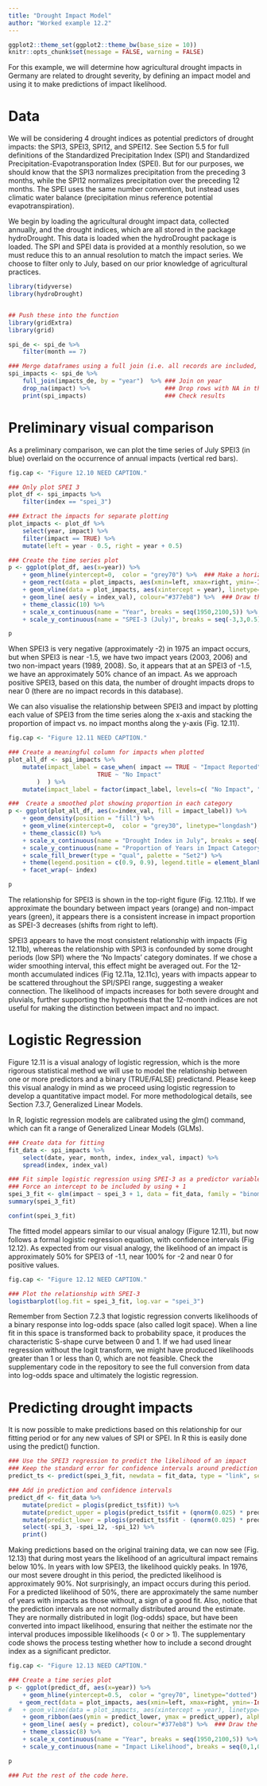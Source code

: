 ```yaml
---
title: "Drought Impact Model"
author: "Worked example 12.2"
---
```



```r
ggplot2::theme_set(ggplot2::theme_bw(base_size = 10))
knitr::opts_chunk$set(message = FALSE, warning = FALSE)
```
For this example, we will determine how agricultural drought impacts in Germany are related to drought severity, by defining an impact model and using it to make predictions of impact likelihood.

# Data

We will be considering 4 drought indices as potential predictors of drought impacts: the SPI3, SPEI3, SPI12, and SPEI12. See Section 5.5 for full definitions of the Standardized Precipitation Index (SPI) and Standardized Precipitation-Evapotransporation Index (SPEI). But for our purposes, we should know that the SPI3 normalizes precipitation from the preceding 3 months, while the SPI12 normalizes precipitation over the preceding 12 months. The SPEI uses the same number convention, but instead uses climatic water balance (precipitation minus reference potential evapotranspiration). 

We begin by loading the agricultural drought impact data, collected annually, and the drought indices, which are all stored in the package hydroDrought. This data is loaded when the hydroDrought package is loaded. The SPI and SPEI data is provided at a monthly resolution, so we must reduce this to an annual resolution to match the impact series. We choose to filter only to July, based on our prior knowledge of agricultural practices.

```r
library(tidyverse)
library(hydroDrought)


## Push these into the function
library(gridExtra)
library(grid)

spi_de <- spi_de %>%
	filter(month == 7)

### Merge dataframes using a full join (i.e. all records are included, even if data is missing)
spi_impacts <- spi_de %>%
	full_join(impacts_de, by = "year")  %>%	### Join on year
	drop_na(impact)	%>%						### Drop rows with NA in the impact column
	print(spi_impacts)						### Check results
```
# Preliminary visual comparison
As a preliminary comparison, we can plot the time series of July SPEI3 (in blue) overlaid on the occurrence of annual impacts (vertical red bars).

```r
fig.cap <- "Figure 12.10 NEED CAPTION."
```
```r
### Only plot SPEI 3
plot_df <- spi_impacts %>%
    filter(index == "spei_3")

### Extract the impacts for separate plotting
plot_impacts <- plot_df %>%
    select(year, impact) %>%
    filter(impact == TRUE) %>%
    mutate(left = year - 0.5, right = year + 0.5)

### Create the time series plot
p <- ggplot(plot_df, aes(x=year)) %>%
    + geom_hline(yintercept=0,  color = "grey70") %>%  ### Make a horizontal axis at y= 0
    + geom_rect(data = plot_impacts, aes(xmin=left, xmax=right, ymin=-Inf, ymax=+Inf), fill='pink', alpha=0.9) %>%   ### Create a pink region around the impact
    + geom_vline(data = plot_impacts, aes(xintercept = year), linetype="dotted", color = "red") %>%   ### Add a vertical line at the impact
    + geom_line( aes(y = index_val), colour="#377eb8") %>%  ### Draw the time series of SPI12
    + theme_classic(10) %>%
    + scale_x_continuous(name = "Year", breaks = seq(1950,2100,5)) %>%
    + scale_y_continuous(name = "SPEI-3 (July)", breaks = seq(-3,3,0.5)) 

p
```

When SPEI3 is very negative (approximately -2) in 1975 an impact occurs, but when SPEI3 is near -1.5, we have two impact years (2003, 2006) and two non-impact years (1989, 2008). So, it appears that at an SPEI3 of -1.5, we have an approximately 50% chance of an impact. As we approach positive SPEI3, based on this data, the number of drought impacts drops to near 0 (there are no impact records in this database).

We can also visualise the relationship between SPEI3 and impact by plotting each value of SPEI3 from the time series along the x-axis and stacking the proportion of impact vs. no impact months along the y-axis (Fig. 12.11). 

```r
fig.cap <- "Figure 12.11 NEED CAPTION."
```
```r
### Create a meaningful column for impacts when plotted
plot_all_df <- spi_impacts %>%
    mutate(impact_label = case_when( impact == TRUE ~ "Impact Reported",
        			     TRUE ~ "No Impact"
        )  ) %>%
    mutate(impact_label = factor(impact_label, levels=c( "No Impact", "Impact Reported")))

###  Create a smoothed plot showing proportion in each category
p <- ggplot(plot_all_df, aes(x=index_val, fill = impact_label)) %>%
    + geom_density(position = "fill") %>%
    + geom_vline(xintercept=0,  color = "grey30", linetype="longdash") %>%  ### Make a vartical axis at x= 0
    + theme_classic(8) %>%
    + scale_x_continuous(name = "Drought Index in July", breaks = seq(-5,5,0.5)) %>%
    + scale_y_continuous(name = "Proportion of Years in Impact Category", labels = scales::percent_format(accuracy = 5L), expand = c(0,0)) %>%
    + scale_fill_brewer(type = "qual", palette = "Set2") %>%
    + theme(legend.position = c(0.9, 0.9), legend.title = element_blank()) %>%
    + facet_wrap(~ index)

p
```

The relationship for SPEI3 is shown in the top-right figure (Fig. 12.11b). If we approximate the boundary between impact years (orange) and non-impact years (green), it appears there is a consistent increase in impact proportion as SPEI-3 decreases (shifts from right to left). 

SPEI3 appears to have the most consistent relationship with impacts (Fig 12.11b), whereas the relationship with SPI3 is confounded by some drought periods (low SPI) where the ‘No Impacts’ category dominates. If we chose a wider smoothing interval, this effect might be averaged out. For the 12-month accumulated indices (Fig 12.11a, 12.11c), years with impacts appear to be scattered throughout the SPI/SPEI range, suggesting a weaker connection. The likelihood of impacts increases for both severe drought and pluvials, further supporting the hypothesis that the 12-month indices are not useful for making the distinction between impact and no impact.

# Logistic Regression

Figure 12.11 is a visual analogy of logistic regression, which is the more rigorous statistical method we will use to model the relationship between one or more predictors and a binary (TRUE/FALSE) predictand. Please keep this visual analogy in mind as we proceed using logistic regression to develop a quantitative impact model. For more methodological details, see Section 7.3.7, Generalized Linear Models.

In R, logistic regression models are calibrated using the glm() command, which can fit a range of Generalized Linear Models (GLMs). 

```r
### Create data for fitting
fit_data <- spi_impacts %>%
    select(date, year, month, index, index_val, impact) %>%
    spread(index, index_val)

### Fit simple logistic regression using SPEI-3 as a predictor variable
### Force an intercept to be included by using + 1
spei_3_fit <- glm(impact ~ spei_3 + 1, data = fit_data, family = "binomial")
summary(spei_3_fit)

confint(spei_3_fit)
```

The fitted model appears similar to our visual analogy (Figure 12.11), but now follows a formal logistic regression equation, with confidence intervals (Fig 12.12). As expected from our visual analogy, the likelihood of an impact is approximately 50% for SPEI3 of -1.1, near 100% for -2 and near 0 for positive values. 

```r
fig.cap <- "Figure 12.12 NEED CAPTION."
```
```r
### Plot the relationship with SPEI-3
logistbarplot(log.fit = spei_3_fit, log.var = "spei_3")
```
Remember from Section 7.2.3 that logistic regression converts likelihoods of a binary response into log-odds space (also called logit space). When a line fit in this space is transformed back to probability space, it produces the characteristic S-shape curve between 0 and 1. If we had used linear regression without the logit transform, we might have produced likelihoods greater than 1 or less than 0, which are not feasible.  Check the supplementary code in the repository to see the full conversion from data into log-odds space and ultimately the logistic regression.

# Predicting drought impacts
It is now possible to make predictions based on this relationship for our fitting period or for any new values of SPI or SPEI. In R this is easily done using the predict() function. 

```r
### Use the SPEI3 regression to predict the likelihood of an impact
### Keep the standard error for confidence intervals around prediction
predict_ts <- predict(spei_3_fit, newdata = fit_data, type = "link", se = TRUE)

### Add in prediction and confidence intervals
predict_df <- fit_data %>%
    mutate(predict = plogis(predict_ts$fit)) %>%
    mutate(predict_upper = plogis(predict_ts$fit + (qnorm(0.025) * predict_ts$se.fit))) %>% 
    mutate(predict_lower = plogis(predict_ts$fit - (qnorm(0.025) * predict_ts$se.fit))) %>%
    select(-spi_3, -spei_12, -spi_12) %>%
	print()
```

Making predictions based on the original training data, we can now see (Fig. 12.13) that during most years the likelihood of an agricultural impact remains below 10%. In years with low SPEI3, the likelihood quickly peaks. In 1976, our most severe drought in this period, the predicted likelihood is approximately 90%. Not surprisingly, an impact occurs during this period. For a predicted likelihood of 50%, there are approximately the same number of years with impacts as those without, a sign of a good fit. Also, notice that the prediction intervals are not normally distributed around the estimate. They are normally distributed in logit (log-odds) space, but have been converted into impact likelihood, ensuring that neither the estimate nor the interval produces impossible likelihoods (< 0 or > 1). The supplementary code shows the process testing whether how to include a second drought index as a significant predictor.

```r
fig.cap <- "Figure 12.13 NEED CAPTION."
```
```r
### Create a time series plot
p <- ggplot(predict_df, aes(x=year)) %>%
    + geom_hline(yintercept=0.5,  color = "grey70", linetype="dotted") %>%  ### Make a horizontal axis at y= 0
   + geom_rect(data = plot_impacts, aes(xmin=left, xmax=right, ymin=-Inf, ymax=+Inf), fill='pink', alpha=0.9) %>%   ### Create a pink region around the impact
#   + geom_vline(data = plot_impacts, aes(xintercept = year), linetype="dotted", color = "red") %>%   ### Add a vertical line at the impact
    + geom_ribbon(aes(ymin = predict_lower, ymax = predict_upper), alpha = 0.2, fill = "grey20") %>%
    + geom_line( aes(y = predict), colour="#377eb8") %>%  ### Draw the time series of SPI12
    + theme_classic(8) %>%
    + scale_x_continuous(name = "Year", breaks = seq(1950,2100,5)) %>%
    + scale_y_continuous(name = "Impact Likelihood", breaks = seq(0,1,0.1), labels = scales::percent_format(accuracy = 5L), expand=c(0,0))

p
```


```r
### Put the rest of the code here.
```



